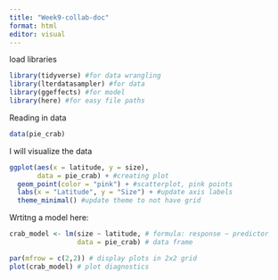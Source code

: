 ```yaml
---
title: "Week9-collab-doc"
format: html
editor: visual
---
```


load libraries

```r
library(tidyverse) #for data wrangling
library(lterdatasampler) #for data
library(ggeffects) #for model
library(here) #for easy file paths

```

Reading in data

```r
data(pie_crab)
```

I will visualize the data

```r
ggplot(aes(x = latitude, y = size),
       data = pie_crab) + #creating plot
  geom_point(color = "pink") + #scatterplot, pink points
  labs(x = "Latitude", y = "Size") + #update axis labels
  theme_minimal() #update theme to not have grid

```

Wrtitng a model here: 

```r
crab_model <- lm(size ~ latitude, # formula: response ~ predictor
                 data = pie_crab) # data frame

par(mfrow = c(2,2)) # display plots in 2x2 grid
plot(crab_model) # plot diagnostics 
```



